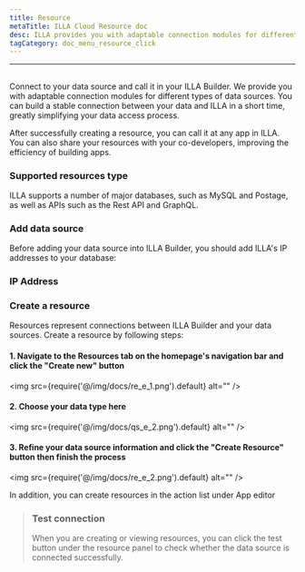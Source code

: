 ```yaml
---
title: Resource
metaTitle: ILLA Cloud Resource doc
desc: ILLA provides you with adaptable connection modules for different types of data sources
tagCategory: doc_menu_resource_click
---
```

---

## <Heading hidden>Resource</Heading>

Connect to your data source and call it in your ILLA Builder. We provide you with adaptable connection modules for different types of data sources. You can build a stable connection between your data and ILLA in a short time, greatly simplifying your data access process.

After successfully creating a resource, you can call it at any app in ILLA. You can also share your resources with your co-developers, improving the efficiency of building apps.

### Supported resources type

ILLA supports a number of major databases, such as MySQL and Postage, as well as APIs such as the Rest API and GraphQL.

### Add data source

Before adding your data source into ILLA Builder, you should add ILLA's IP addresses to your database:

### IP Address

### Create a resource

Resources represent connections between ILLA Builder and your data sources. Create a resource by following steps:

#### 1. Navigate to the Resources tab on the homepage's navigation bar and click the "Create new" button

<img
  src={require('@/img/docs/re_e_1.png').default}
  alt=""
/>

#### 2. Choose your data type here

<img
  src={require('@/img/docs/qs_e_2.png').default}
  alt=""
/>

#### 3. Refine your data source information and click the "Create Resource" button then finish the process

<img
  src={require('@/img/docs/re_e_2.png').default}
  alt=""
/>

In addition, you can create resources in the action list under App editor

>### Test connection
>When you are creating or viewing resources, you can click the test button under the resource panel to check whether the data source is connected successfully.
